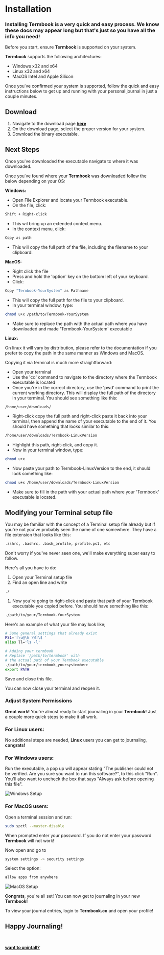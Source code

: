 # **Installation** 

### Installing **Termbook** is a very quick and easy process. We know these docs may appear long but that's just so you have all the info you need!

Before you start, ensure **Termbook** is supported on your system.  

**Termbook** supports the following architectures:

- Windows x32 and x64
- Linux x32 and x64
- MacOS Intel and Apple Silicon  

Once you've confirmed your system is supported, follow the quick and easy instructions below to get up and running with your personal journal in just a couple minutes.  

## **Download**  
1. Navigate to the download page **[here](https://www.termbook.co/downloads)**
2. On the download page, select the proper version for your system. 
3. Download the binary executable.  

## **Next Steps**  

Once you've downloaded the executable navigate to where it was downloaded. 

Once you've found where your **Termbook** was downloaded follow the below depending on your OS:

**Windows:**
- Open File Explorer and locate your Termbook executable.
- On the file, click: 
```bash
Shift + Right-click
``` 
- This wil bring up an extended context menu.
- In the context menu, click:
```bash
Copy as path
```
- This will copy the full path of the file, including the filename to your clipboard.

**MacOS:**
- Right click the file
- Press and hold the 'option' key on the bottom left of your keyboard.
- Click: 
```bash
Copy "Termbook-YourSystem" as Pathname
```
- This will copy the full path for the file to your clipboard.
- In your terminal window, type:
```bash
chmod u+x /path/to/Termbook-YourSystem
```
- Make sure to replace the path with the actual path where you have downloaded and made 'Termbook-YourSystem' executable
  
**Linux:**  

On linux it will vary by distribution, please refer to the documentation if you prefer to copy the path in the same manner as Windows and MacOS. 

Copying it via terminal is much more straightforward:
- Open your terminal
- Use the 'cd' command to navigate to the directory where the Termbook executable is located
- Once you're in the correct directory, use the 'pwd' command to print the current working directory. This will display the full path of the directory in your terminal. You should see something like this:
```bash 
/home/user/downloads/
```
- Right-click copy the full path and right-click paste it back into your terminal, then append the name of your executable to the end of it. You should have something that looks similar to this:
```bash
/home/user/downloads/Termbook-LinuxVersion
```
- Highlight this path, right-click, and copy it.
- Now in your terminal window, type: 
```bash
chmod u+x
```
- Now paste your path to Termbook-LinuxVersion to the end, it should look something like:
```bash
chmod u+x /home/user/downloads/Termbook-LinuxVersion
```
- Make sure to fill in the path with your actual path where your 'Termbook' executable is located.

## Modifying your Terminal setup file  

You may be familiar with the concept of a Terminal setup file already but if you're not you've probably seen the name of one somewhere. They have a file extension that looks like this:  
```bash
.zshrc, .bashrc, .bash_profile, profile.ps1, etc
``` 

Don't worry if you've never seen one, we'll make everything super easy to follow.  

Here's all you have to do:  
1. Open your Terminal setup file
2. Find an open line and write 
```bash
./
```
1. Now you're going to right-click and paste that path of your Termbook executable you copied before. You should have something like this:
```bash
./path/to/your/Termbook-YourSystem
```

Here's an example of what your file may look like;
```bash
# Some general settings that already exist
PS1='[\u@\h \W]\$ '
alias ll='ls -l'

# Adding your termbook
# Replace '/path/to/termbook' with 
# the actual path of your Termbook executable
./path/to/your/termbook_yoursystemhere
export PATH
```  

Save and close this file.
 
You can now close your terminal and reopen it.

### **Adjust System Permissions** 

**Great work!** You're almost ready to start journaling in your **Termbook!** Just a couple more quick steps to make it all work.

### For **Linux** users:
No additional steps are needed, **Linux** users you can get to journaling, **congrats!**  

### For **Windows** users:  
Run the executable, a pop up will appear stating "The publisher could not be verified. Are you sure you want to run this software?", to this click "Run". You'll also want to uncheck the box that says "Always ask before opening this file".

![Windows Setup](/windows.png)  

### For **MacOS** users:  

Open a terminal session and run:
```bash
sudo spctl --master-disable
``` 

When prompted enter your password. If you do not enter your password **Termbook** will not work!  

Now open and go to 
```bash
system settings -> security settings
``` 
Select the option: 
```bash
allow apps from anywhere
```

![MacOS Setup](/mac.png)


**Congrats**, you're all set! You can now get to journaling in your new **Termbook!**

To view your journal entries, login to **Termbook.co** and open your profile!

## Happy **Journaling!**

<br/>

**[want to unintall?](/uninstall)**
